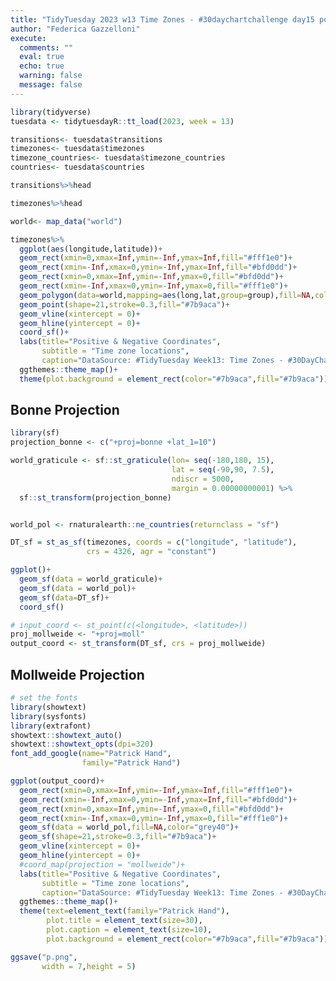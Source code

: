 ```yaml
---
title: "TidyTuesday 2023 w13 Time Zones - #30daychartchallenge day15 positive/negative"
author: "Federica Gazzelloni"
execute:  
  comments: ""
  eval: true
  echo: true
  warning: false
  message: false
---
```


```r
library(tidyverse)
tuesdata <- tidytuesdayR::tt_load(2023, week = 13)
```

```r
transitions<- tuesdata$transitions
timezones<- tuesdata$timezones
timezone_countries<- tuesdata$timezone_countries
countries<- tuesdata$countries
```

```r
transitions%>%head
```

```r
timezones%>%head
```

```r
world<- map_data("world")

timezones%>%
  ggplot(aes(longitude,latitude))+
  geom_rect(xmin=0,xmax=Inf,ymin=-Inf,ymax=Inf,fill="#fff1e0")+
  geom_rect(xmin=-Inf,xmax=0,ymin=-Inf,ymax=Inf,fill="#bfd0dd")+
  geom_rect(xmin=0,xmax=Inf,ymin=-Inf,ymax=0,fill="#bfd0dd")+
  geom_rect(xmin=-Inf,xmax=0,ymin=-Inf,ymax=0,fill="#fff1e0")+
  geom_polygon(data=world,mapping=aes(long,lat,group=group),fill=NA,color="grey")+
  geom_point(shape=21,stroke=0.3,fill="#7b9aca")+
  geom_vline(xintercept = 0)+
  geom_hline(yintercept = 0)+
  coord_sf()+
  labs(title="Positive & Negative Coordinates",
       subtitle = "Time zone locations",
       caption="DataSource: #TidyTuesday Week13: Time Zones - #30DayChartChallenge Day15: positive/negative\nDataViz: Federica Gazzelloni")+
  ggthemes::theme_map()+
  theme(plot.background = element_rect(color="#7b9aca",fill="#7b9aca"))
```



## Bonne Projection

```r
library(sf)
projection_bonne <- c("+proj=bonne +lat_1=10")

world_graticule <- sf::st_graticule(lon= seq(-180,180, 15),
                                    lat = seq(-90,90, 7.5),
                                    ndiscr = 5000,
                                    margin = 0.00000000001) %>%
  sf::st_transform(projection_bonne)


world_pol <- rnaturalearth::ne_countries(returnclass = "sf")

DT_sf = st_as_sf(timezones, coords = c("longitude", "latitude"), 
                 crs = 4326, agr = "constant")

ggplot()+
  geom_sf(data = world_graticule)+
  geom_sf(data = world_pol)+
  geom_sf(data=DT_sf)+
  coord_sf()
```


```r
# input_coord <- st_point(c(<longitude>, <latitude>))
proj_mollweide <- "+proj=moll"
output_coord <- st_transform(DT_sf, crs = proj_mollweide)
```

## Mollweide Projection
```r
# set the fonts
library(showtext)
library(sysfonts)
library(extrafont)
showtext::showtext_auto()
showtext::showtext_opts(dpi=320)
font_add_google(name="Patrick Hand",
                family="Patrick Hand")
```

```r
ggplot(output_coord)+
  geom_rect(xmin=0,xmax=Inf,ymin=-Inf,ymax=Inf,fill="#fff1e0")+
  geom_rect(xmin=-Inf,xmax=0,ymin=-Inf,ymax=Inf,fill="#bfd0dd")+
  geom_rect(xmin=0,xmax=Inf,ymin=-Inf,ymax=0,fill="#bfd0dd")+
  geom_rect(xmin=-Inf,xmax=0,ymin=-Inf,ymax=0,fill="#fff1e0")+
  geom_sf(data = world_pol,fill=NA,color="grey40")+
  geom_sf(shape=21,stroke=0.3,fill="#7b9aca")+
  geom_vline(xintercept = 0)+
  geom_hline(yintercept = 0)+
  #coord_map(projection = "mollweide")+
  labs(title="Positive & Negative Coordinates",
       subtitle = "Time zone locations",
       caption="DataSource: #TidyTuesday Week13: Time Zones - #30DayChartChallenge Day15: positive/negative\nDataViz: Federica Gazzelloni")+
  ggthemes::theme_map()+
  theme(text=element_text(family="Patrick Hand"),
        plot.title = element_text(size=30),
        plot.caption = element_text(size=10),
        plot.background = element_rect(color="#7b9aca",fill="#7b9aca"))
```

```r
ggsave("p.png",
       width = 7,height = 5)
```

